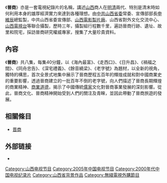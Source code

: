 《'''晉商'''》亦是一套電視紀錄片的名稱，講述[[山西|山西]]商人在[[明朝|明]][[清朝|清]]兩代、特別是清末時如何利用本身的雄厚經濟實力來達到各種理想。由[[中共山西省委|中共山西省委]]常委、宣傳部部長[[申維辰|申維辰]]總監製，中共山西省委宣傳部、[[山西電影製片廠|山西電影製片廠]]、山西省對外文化交流中心、[[山西電視台|山西電視台]]等聯合攝製，歷時三年，攝製組行程數千里，遍訪晉商行跡、遺址、故里和院宅，採訪晉商研究權威專家，搜集了大量珍貴資料。

==內容==
《'''晉商'''》共八集，每集40分鐘，以《海內最富》、《走西口》、《日升昌》、《禍福之間》、《同舟忠告》、《深宅禮義》、《餘音繞梁》、《老字號》為題材，以全新的視角，獨特的構思，首次全景式地集中展示了晉商歷程五百年的輝煌成就和對中國商業史的重要影響，透過晉商建立的一批百年不倒的老字號，向人們描述了晉商長期輝煌的商業精神、[[商業道德|商業道德]]，揭示了中國傳統[[儒家|儒家]]文化對晉商事業發展的深刻影響。從此，晉商文化、晉商精神開始受到人們的關注及青睞，並因此帶動了晉商旅遊的發展。

==相關條目==
*[[晋商|晋商]]

== 外部链接==
*{{豆瓣|1438229}}

[[Category:山西电视节目|Category:山西电视节目]]
[[Category:2005年中国电视节目|Category:2005年中国电视节目]]
[[Category:2000年代中国电视纪录片|Category:2000年代中国电视纪录片]]
[[Category:山西省背景作品|Category:山西省背景作品]]
[[Category:無綫電視外購節目|Category:無綫電視外購節目]]